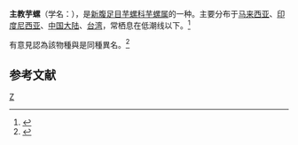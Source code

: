 {{Speciesbox 
| taxon = Conus episcopus
| authority = Hwass
}}
'''主教芋螺'''（学名：''{{lang|la|Conus episcopus}}''），是[[新腹足目|新腹足目]][[芋螺科|芋螺科]][[芋螺属|芋螺属]]的一种。主要分布于[[马来西亚|马来西亚]]、[[印度尼西亚|印度尼西亚]]、[[中国大陆|中国大陆]]、[[台湾|台湾]]，常栖息在低潮线以下。<ref>{{cite web|url=http://shell.sinica.edu.tw/chinese/shellbase_detail.php?science_no=5752|title=国际贝库：主教芋螺|publisher=台湾贝类资料库|accessdate=2009-08-11|archive-date=2016-03-04|archive-url=https://web.archive.org/web/20160304110442/http://shell.sinica.edu.tw/chinese/shellbase_detail.php?science_no=5752|dead-url=no}}</ref>

有意見認為該物種與''{{lang|la|Conus pennaceus}}''是同種異名。<ref>{{Cite web |url=http://www.marinespecies.org/aphia.php?p=taxdetails&id=215494 |title=WoRMS - World Register of Marine Species - Conus episcopus Hwass in Bruguière, 1792 |accessdate=2011-09-10 |archive-date=2012-11-08 |archive-url=https://web.archive.org/web/20121108011504/http://www.marinespecies.org/aphia.php?p=taxdetails&id=215494 |dead-url=no }}</ref>

== 参考文献 ==
{{reflist}}
{{Taxonbar}}

[[Category:芋螺属|Z]]